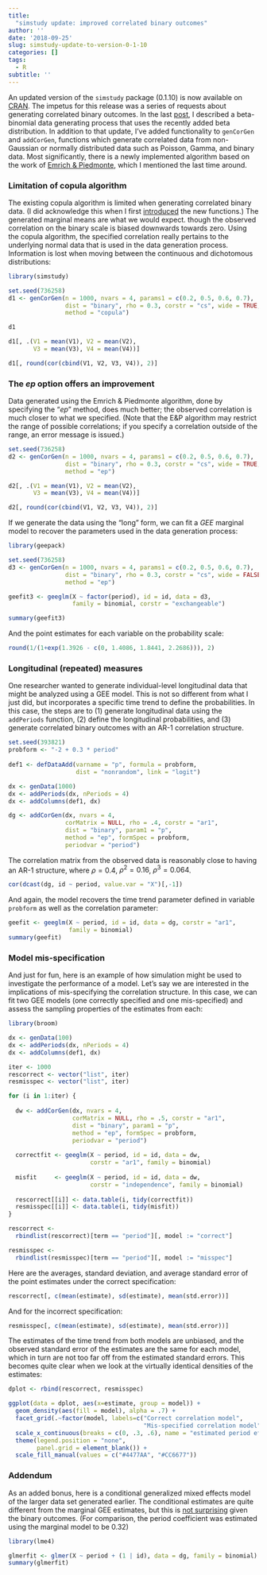 ```yaml
---
title: 
  "simstudy update: improved correlated binary outcomes"
author: ''
date: '2018-09-25'
slug: simstudy-update-to-version-0-1-10
categories: []
tags:
  - R
subtitle: ''
---
```


An updated version of the `simstudy` package (0.1.10) is now available on [CRAN](https://cran.r-project.org/web/packages/simstudy/index.html). The impetus for this release was a series of requests about generating correlated binary outcomes. In the last [post](https://www.rdatagen.net/post/binary-beta-beta-binomial/), I described a beta-binomial data generating process that uses the recently added beta distribution. In addition to that update, I've added functionality to `genCorGen` and `addCorGen`, functions which generate correlated data from non-Gaussian or normally distributed data such as Poisson, Gamma, and binary data. Most significantly, there is a newly implemented algorithm based on the work of [Emrich & Piedmonte](https://www.tandfonline.com/doi/abs/10.1080/00031305.1991.10475828), which I mentioned the last time around.

### Limitation of copula algorithm

The existing copula algorithm is limited when generating correlated binary data. (I did acknowledge this when I first [introduced](https://www.rdatagen.net/post/simstudy-update-two-functions-for-correlation/) the new functions.) The generated marginal means are what we would expect. though the observed correlation on the binary scale is biased downwards towards zero. Using the copula algorithm, the specified correlation really pertains to the underlying normal data that is used in the data generation process. Information is lost when moving between the continuous and dichotomous distributions:

```r
library(simstudy)

set.seed(736258)
d1 <- genCorGen(n = 1000, nvars = 4, params1 = c(0.2, 0.5, 0.6, 0.7),
                dist = "binary", rho = 0.3, corstr = "cs", wide = TRUE,
                method = "copula")

d1

d1[, .(V1 = mean(V1), V2 = mean(V2), 
       V3 = mean(V3), V4 = mean(V4))]

d1[, round(cor(cbind(V1, V2, V3, V4)), 2)]
```


### The *ep* option offers an improvement

Data generated using the Emrich & Piedmonte algorithm, done by specifying the "*ep*" method, does much better; the observed correlation is much closer to what we specified. (Note that the E&P algorithm may restrict the range of possible correlations; if you specify a correlation outside of the range, an error message is issued.)

```r
set.seed(736258)
d2 <- genCorGen(n = 1000, nvars = 4, params1 = c(0.2, 0.5, 0.6, 0.7),
                dist = "binary", rho = 0.3, corstr = "cs", wide = TRUE,
                method = "ep")

d2[, .(V1 = mean(V1), V2 = mean(V2), 
       V3 = mean(V3), V4 = mean(V4))]

d2[, round(cor(cbind(V1, V2, V3, V4)), 2)]
```

If we generate the data using the "long" form, we can fit a *GEE* marginal model to recover the parameters used in the data generation process:

```r
library(geepack)

set.seed(736258)
d3 <- genCorGen(n = 1000, nvars = 4, params1 = c(0.2, 0.5, 0.6, 0.7),
                dist = "binary", rho = 0.3, corstr = "cs", wide = FALSE,
                method = "ep")

geefit3 <- geeglm(X ~ factor(period), id = id, data = d3, 
                  family = binomial, corstr = "exchangeable")

summary(geefit3)
```

And the point estimates for each variable on the probability scale:

```r
round(1/(1+exp(1.3926 - c(0, 1.4086, 1.8441, 2.2686))), 2)
```

### Longitudinal (repeated) measures

One researcher wanted to generate individual-level longitudinal data that might be analyzed using a GEE model. This is not so different from what I just did, but incorporates a specific time trend to define the probabilities. In this case, the steps are to (1) generate longitudinal data using the `addPeriods` function, (2) define the longitudinal probabilities, and (3) generate correlated binary outcomes with an AR-1 correlation structure.

```r
set.seed(393821)
probform <- "-2 + 0.3 * period"
 
def1 <- defDataAdd(varname = "p", formula = probform, 
                   dist = "nonrandom", link = "logit")

dx <- genData(1000)
dx <- addPeriods(dx, nPeriods = 4)
dx <- addColumns(def1, dx)

dg <- addCorGen(dx, nvars = 4,   
                corMatrix = NULL, rho = .4, corstr = "ar1", 
                dist = "binary", param1 = "p", 
                method = "ep", formSpec = probform, 
                periodvar = "period")
```

The correlation matrix from the observed data is reasonably close to having an AR-1 structure, where $\rho = 0.4$, $\rho^2 = 0.16$,   $\rho^3 = 0.064$.

```r
cor(dcast(dg, id ~ period, value.var = "X")[,-1])
```

And again, the model recovers the time trend parameter defined in variable `probform` as well as the correlation parameter:

```r
geefit <- geeglm(X ~ period, id = id, data = dg, corstr = "ar1", 
                 family = binomial)
summary(geefit)
```

### Model mis-specification

And just for fun, here is an example of how simulation might be used to investigate the performance of a model. Let's say we are interested in the implications of mis-specifying the correlation structure. In this case, we can fit two GEE models (one correctly specified and one mis-specified) and assess the sampling properties of the estimates from each:

```r
library(broom)

dx <- genData(100)
dx <- addPeriods(dx, nPeriods = 4)
dx <- addColumns(def1, dx)

iter <- 1000
rescorrect <- vector("list", iter)
resmisspec <- vector("list", iter)

for (i in 1:iter) {
  
  dw <- addCorGen(dx, nvars = 4,   
                  corMatrix = NULL, rho = .5, corstr = "ar1", 
                  dist = "binary", param1 = "p", 
                  method = "ep", formSpec = probform, 
                  periodvar = "period")
  
  correctfit <- geeglm(X ~ period, id = id, data = dw, 
                       corstr = "ar1", family = binomial)
  
  misfit     <- geeglm(X ~ period, id = id, data = dw, 
                       corstr = "independence", family = binomial)
    
  rescorrect[[i]] <- data.table(i, tidy(correctfit))
  resmisspec[[i]] <- data.table(i, tidy(misfit))
}

rescorrect <- 
  rbindlist(rescorrect)[term == "period"][, model := "correct"]

resmisspec <- 
  rbindlist(resmisspec)[term == "period"][, model := "misspec"]
```

Here are the averages, standard deviation, and average standard error of the point estimates under the correct specification:

```r
rescorrect[, c(mean(estimate), sd(estimate), mean(std.error))]
```

And for the incorrect specification:

```r
resmisspec[, c(mean(estimate), sd(estimate), mean(std.error))]
```

The estimates of the time trend from both models are unbiased, and the observed standard error of the estimates are the same for each model, which in turn are not too far off from the estimated standard errors. This becomes quite clear when we look at the virtually identical densities of the estimates:

```r
dplot <- rbind(rescorrect, resmisspec)

ggplot(data = dplot, aes(x=estimate, group = model)) +
  geom_density(aes(fill = model), alpha = .7) +
  facet_grid(.~factor(model, labels=c("Correct correlation model", 
                                      "Mis-specified correlation model"))) +
  scale_x_continuous(breaks = c(0, .3, .6), name = "estimated period effect") +
  theme(legend.position = "none",
        panel.grid = element_blank()) +
  scale_fill_manual(values = c("#4477AA", "#CC6677"))
```

### Addendum

As an added bonus, here is a conditional generalized mixed effects model of the larger data set generated earlier. The conditional estimates are quite different from the marginal GEE estimates, but this is [not surprising](https://www.rdatagen.net/post/mixed-effect-models-vs-gee/) given the binary outcomes. (For comparison, the period coefficient was estimated using the marginal model to be 0.32)

```r
library(lme4)

glmerfit <- glmer(X ~ period + (1 | id), data = dg, family = binomial)
summary(glmerfit)
```
